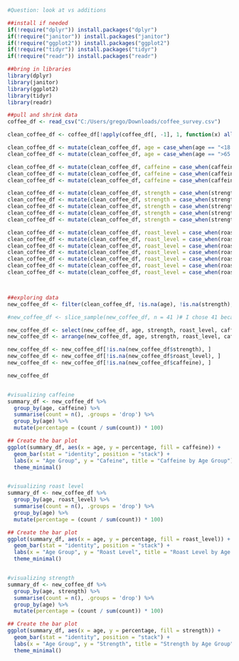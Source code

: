 ```r
#Question: look at vs additions

##install if needed
if(!require("dplyr")) install.packages("dplyr")
if(!require("janitor")) install.packages("janitor")
if(!require("ggplot2")) install.packages("ggplot2")
if(!require("tidyr")) install.packages("tidyr")
if(!require("readr")) install.packages("readr")

##bring in libraries
library(dplyr)
library(janitor)
library(ggplot2)
library(tidyr)
library(readr)

##pull and shrink data
coffee_df <- read_csv("C:/Users/grego/Downloads/coffee_survey.csv")

clean_coffee_df <- coffee_df[!apply(coffee_df[, -1], 1, function(x) all(is.na(x))), ] #remove data if everything is NA

clean_coffee_df <- mutate(clean_coffee_df, age = case_when(age == "<18 years old" ~ "0-17 years old", TRUE ~ age)) # Make <18 years old properly alphabetized
clean_coffee_df <- mutate(clean_coffee_df, age = case_when(age == ">65 years old" ~ "65+ years old", TRUE ~ age)) # Make >65 years old properly alphabetized

clean_coffee_df <- mutate(clean_coffee_df, caffeine = case_when(caffeine == "Full caffeine" ~ "1", TRUE ~ caffeine)) # Make Full caffeine properly alphabetized
clean_coffee_df <- mutate(clean_coffee_df, caffeine = case_when(caffeine == "Half caff" ~ "0.5", TRUE ~ caffeine)) # Make Half caff properly alphabetized
clean_coffee_df <- mutate(clean_coffee_df, caffeine = case_when(caffeine == "Decaf" ~ "0", TRUE ~ caffeine)) # Make Decaf properly alphabetized

clean_coffee_df <- mutate(clean_coffee_df, strength = case_when(strength == "Weak" ~ "1", TRUE ~ strength)) # Make Weak properly alphabetized
clean_coffee_df <- mutate(clean_coffee_df, strength = case_when(strength == "Somewhat light" ~ "2", TRUE ~ strength)) # Make Somewhat light properly alphabetized
clean_coffee_df <- mutate(clean_coffee_df, strength = case_when(strength == "Medium" ~ "3", TRUE ~ strength)) # Make Medium properly alphabetized
clean_coffee_df <- mutate(clean_coffee_df, strength = case_when(strength == "Somewhat strong" ~ "4", TRUE ~ strength)) # Make Somewhat strong properly alphabetized
clean_coffee_df <- mutate(clean_coffee_df, strength = case_when(strength == "Very strong" ~ "5", TRUE ~ strength)) # Make Very strong properly alphabetized

clean_coffee_df <- mutate(clean_coffee_df, roast_level = case_when(roast_level == "Blonde" ~ "1", TRUE ~ roast_level)) # Make Blonde properly alphabetized
clean_coffee_df <- mutate(clean_coffee_df, roast_level = case_when(roast_level == "Nordic" ~ "1.5", TRUE ~ roast_level)) # Make Nordic properly alphabetized
clean_coffee_df <- mutate(clean_coffee_df, roast_level = case_when(roast_level == "Light" ~ "2", TRUE ~ roast_level)) # Make Light properly alphabetized
clean_coffee_df <- mutate(clean_coffee_df, roast_level = case_when(roast_level == "Medium" ~ "2.5", TRUE ~ roast_level)) # Make Medium properly alphabetized
clean_coffee_df <- mutate(clean_coffee_df, roast_level = case_when(roast_level == "Dark" ~ "3", TRUE ~ roast_level)) # Make Dark properly alphabetized
clean_coffee_df <- mutate(clean_coffee_df, roast_level = case_when(roast_level == "French" ~ "3.5", TRUE ~ roast_level)) # Make French properly alphabetized
clean_coffee_df <- mutate(clean_coffee_df, roast_level = case_when(roast_level == "Italian" ~ "4", TRUE ~ roast_level)) # Make Italian properly alphabetized



##exploring data
new_coffee_df <- filter(clean_coffee_df, !is.na(age), !is.na(strength), !is.na(roast_level), !is.na(caffeine))

#new_coffee_df <- slice_sample(new_coffee_df, n = 41 )# I chose 41 because that is the max rows visible on my screen

new_coffee_df <- select(new_coffee_df, age, strength, roast_level, caffeine, everything())
new_coffee_df <- arrange(new_coffee_df, age, strength, roast_level, caffeine)

new_coffee_df <- new_coffee_df[!is.na(new_coffee_df$strength), ]
new_coffee_df <- new_coffee_df[!is.na(new_coffee_df$roast_level), ]
new_coffee_df <- new_coffee_df[!is.na(new_coffee_df$caffeine), ]

new_coffee_df


#visualizing caffeine
summary_df <- new_coffee_df %>%
  group_by(age, caffeine) %>%
  summarise(count = n(), .groups = 'drop') %>%
  group_by(age) %>%
  mutate(percentage = (count / sum(count)) * 100)

## Create the bar plot
ggplot(summary_df, aes(x = age, y = percentage, fill = caffeine)) +
  geom_bar(stat = "identity", position = "stack") +
  labs(x = "Age Group", y = "Cafeine", title = "Caffeine by Age Group") +
  theme_minimal()


#visualizing roast level
summary_df <- new_coffee_df %>%
  group_by(age, roast_level) %>%
  summarise(count = n(), .groups = 'drop') %>%
  group_by(age) %>%
  mutate(percentage = (count / sum(count)) * 100)

## Create the bar plot
ggplot(summary_df, aes(x = age, y = percentage, fill = roast_level)) +
  geom_bar(stat = "identity", position = "stack") +
  labs(x = "Age Group", y = "Roast Level", title = "Roast Level by Age Group") +
  theme_minimal()


#visualizing strength
summary_df <- new_coffee_df %>%
  group_by(age, strength) %>%
  summarise(count = n(), .groups = 'drop') %>%
  group_by(age) %>%
  mutate(percentage = (count / sum(count)) * 100)

## Create the bar plot
ggplot(summary_df, aes(x = age, y = percentage, fill = strength)) +
  geom_bar(stat = "identity", position = "stack") +
  labs(x = "Age Group", y = "Strength", title = "Strength by Age Group") +
  theme_minimal()
```

